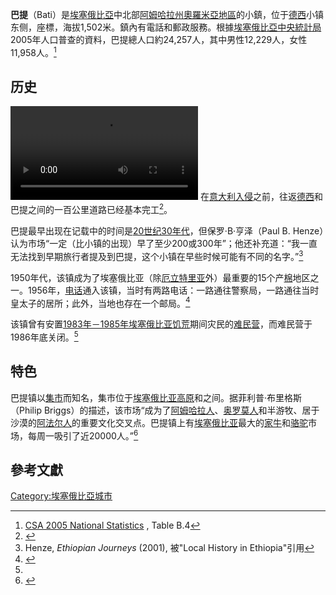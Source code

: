 {{noteTA
|G1=地名
|G2=單位
}}
{{Infobox settlement
|official_name = Bati
|native_name = ባቲ
|image_skyline = 
|imagesize = 
|image_caption = 
|image_flag = 
|image_seal = 
|image_map = 
|map_caption = 
|pushpin_map = Ethiopia
|pushpin_label_position =bottom
|pushpin_mapsize        = 300
|pushpin_map_caption    =巴提在埃塞俄比亚国土上的位置
|subdivision_type = [[国家|国家]]
|subdivision_type1 = [[埃塞俄比亚行政区划|州]]
|subdivision_name =  [[埃塞俄比亚|埃塞俄比亚]]
|subdivision_name1 = [[阿姆哈拉州|阿姆哈拉州]]
|subdivision_type2 = {{tsl|en|Zones of Ethiopia|Zones of Ethiopia|地区}}
|subdivision_name2 = [[奧羅米亞地區|奧羅米亞地區]]
|established_title = 
|established_date =
|government_type = 
|leader_title = 
|leader_name = 
|area_magnitude = 
|area_total_sq_mi =
|area_total_km2 = 
|area_land_sq_mi =
|area_land_km2 = 
|area_urban_sq_mi = 
|area_urban_km2 = 
|area_metro_km2 = 
|area_metro_sq_mi = 
|population_as_of= 2005
|population_footnotes =
|population_total = 24,257
|population_urban = 
|population_metro =
|population_density_sq_mi = 
|population_density_km2 =
|timezone               = [[東非時間|EAT]]
|utc_offset             = +3
|timezone_DST =
|utc_offset_DST =   
|coordinates      = {{coord|11|11|N|40|1|E|region:ET|display=inline,title}}
|elevation_footnotes=
|elevation_m = 1502
|elevation_ft = 
|postal_code_type = 
|postal_code = 
|area_code = 
|website = 
|footnotes =
}}

'''巴提'''（Bati）是[[埃塞俄比亞|埃塞俄比亞]]中北部[[阿姆哈拉州|阿姆哈拉州]][[奧羅米亞地區|奧羅米亞地區]]的小鎮，位于[[德西_(埃塞俄比亞)|德西]]小镇东侧，座標{{Coord|11|11|N|40|1|E}}，海拔1,502米。鎮內有電話和郵政服務。根據[[埃塞俄比亞中央統計局|埃塞俄比亞中央統計局]]2005年人口普查的資料，巴提總人口約24,257人，其中男性12,229人，女性11,958人。<ref>[http://www.csa.gov.et/text_files/2005_national_statistics.htm CSA 2005 National Statistics] {{webarchive|url=https://web.archive.org/web/20061123121716/http://www.csa.gov.et/text_files/2005_national_statistics.htm |date=2006-11-23 }}, Table B.4</ref>

== 历史 ==
[[File:Bati320x180.ogv|thumb]]
在[[第二次意大利埃塞俄比亚战争|意大利入侵]]之前，往返[[德西_(埃塞俄比亞)|德西]]和巴提之间的一百公里道路已经基本完工<ref>{{cite book|author=Richard Pankhurst |title=Economic History of Ethiopia|location=Addis Ababa|publisher=Haile Selassie University|year=1968|page=293}}</ref>。

巴提最早出现在记载中的时间是[[20世纪30年代|20世纪30年代]]，但保罗·B·亨泽（Paul B. Henze）认为市场“一定（比小镇的出现）早了至少200或300年”；他还补充道：“我一直无法找到早期旅行者提及到巴提，这个小镇在早些时候可能有不同的名字。”<ref>Henze, ''Ethiopian Journeys'' (2001), 被"Local History in Ethiopia"引用</ref> 

1950年代，该镇成为了埃塞俄比亚（除[[厄立特里亚|厄立特里亚]]外）最重要的15个产[[棉花|棉]]地区之一。1956年，[[电话|电话]]通入该镇，当时有两路电话：一路通往警察局，一路通往当时皇太子的居所；此外，当地也存在一个邮局。<ref name=NAI-web>{{cite book|url=http://nai.uu.se/library/resources/thematicresources/local_history_of_ethiopia/B/ORTBAS05.pdf|title=Local History in Ethiopia"|author=Bernhard Lindah|publisher=The Nordic Africa Institute|accessdate=2018-09-03|date=2005|archive-url=https://web.archive.org/web/20180903084830/http://nai.uu.se/library/resources/thematicresources/local_history_of_ethiopia/B/ORTBAS05.pdf|archive-date=2018-09-03|dead-url=yes}}</ref>

该镇曾有安置[[1983年－1985年埃塞俄比亚饥荒|1983年－1985年埃塞俄比亚饥荒]]期间灾民的[[难民营|难民营]]，而难民营于1986年底关闭。<ref name=NAI-web/>

== 特色 ==
巴提镇以[[集市|集市]]而知名，集市位于[[埃塞俄比亚高原|埃塞俄比亚高原]]和{{tsl|en|Great Rift Valley, Ethiopia|埃塞俄比亚裂谷}}之间。据菲利普·布里格斯（Philip Briggs）的描述，该市场“成为了[[阿姆哈拉人|阿姆哈拉人]]、[[奥罗莫人|奥罗莫人]]和半游牧、居于沙漠的[[阿法尔人|阿法尔人]]的重要文化交叉点。巴提镇上有[[埃塞俄比亚|埃塞俄比亚]]最大的[[家牛|家牛]]和[[骆驼|骆驼]]市场，每周一吸引了近20000人。”<ref>{{cite book|author=Philip Briggs|title=Ethiopia: the Bradt Travel Guide|version=third edition|location=London|publisher=Bradt|year=2002|pages=289f}}</ref>

==參考文獻==
{{Portal|非洲}}
{{reflist}}

[[Category:埃塞俄比亞城市|Category:埃塞俄比亞城市]]